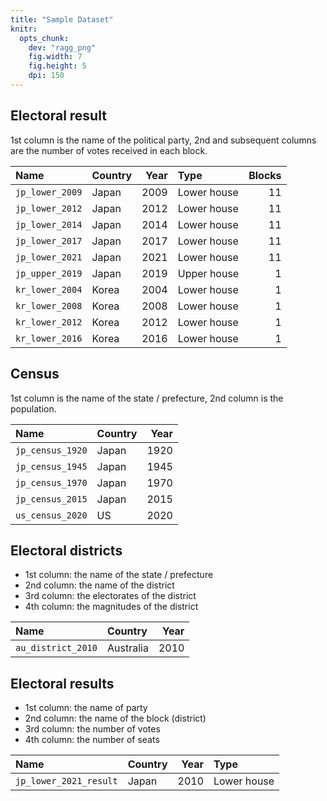 ```yaml
---
title: "Sample Dataset"
knitr: 
  opts_chunk: 
    dev: "ragg_png"
    fig.width: 7
    fig.height: 5
    dpi: 150
---
```


## Electoral result

1st column is the name of the political party, 2nd and subsequent columns are the number of votes received in each block.

|Name|Country|Year|Type|Blocks|
|:---|:---|---:|:---|---:|
|`jp_lower_2009`|Japan|2009|Lower house|11|
|`jp_lower_2012`|Japan|2012|Lower house|11|
|`jp_lower_2014`|Japan|2014|Lower house|11|
|`jp_lower_2017`|Japan|2017|Lower house|11|
|`jp_lower_2021`|Japan|2021|Lower house|11|
|`jp_upper_2019`|Japan|2019|Upper house|1|
|`kr_lower_2004`|Korea|2004|Lower house|1|
|`kr_lower_2008`|Korea|2008|Lower house|1|
|`kr_lower_2012`|Korea|2012|Lower house|1|
|`kr_lower_2016`|Korea|2016|Lower house|1|

## Census

1st column is the name of the state / prefecture, 2nd column is the population.

|Name|Country|Year|
|:---|:---|---:|
|`jp_census_1920`|Japan|1920|
|`jp_census_1945`|Japan|1945|
|`jp_census_1970`|Japan|1970|
|`jp_census_2015`|Japan|2015|
|`us_census_2020`|US|2020|

## Electoral districts

* 1st column: the name of the state / prefecture
* 2nd column: the name of the district
* 3rd column: the electorates of the district
* 4th column: the magnitudes of the district

|Name|Country|Year|
|:---|:---|---:|
|`au_district_2010`|Australia|2010|

## Electoral results

* 1st column: the name of party
* 2nd column: the name of the block (district)
* 3rd column: the number of votes
* 4th column: the number of seats

|Name|Country|Year|Type|
|:---|:---|---:|:---|
|`jp_lower_2021_result`|Japan|2010|Lower house|
